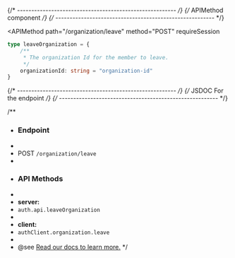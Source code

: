 {/* -------------------------------------------------------- */}
{/*                   APIMethod component                    */}
{/* -------------------------------------------------------- */}

<APIMethod
  path="/organization/leave"
  method="POST"
  requireSession
>
```ts
type leaveOrganization = {
    /**
     * The organization Id for the member to leave. 
     */
    organizationId: string = "organization-id"
}
```
</APIMethod>

{/* -------------------------------------------------------- */}
{/*                JSDOC For the endpoint                    */}
{/* -------------------------------------------------------- */}

/**
 * ### Endpoint
 * 
 * POST `/organization/leave`
 * 
 * ### API Methods
 * 
 * **server:**
 * `auth.api.leaveOrganization`
 * 
 * **client:**
 * `authClient.organization.leave`
 * 
 * @see [Read our docs to learn more.](https://better-auth.com/docs/plugins/organization#api-method-organization-leave)
 */